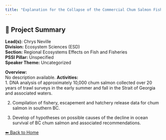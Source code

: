 ---
title: "Explanation for the Collapse of the Commercial Chum Salmon Fishery in British Columbia"
---

## 🧬 Project Summary

**Lead(s):** Chrys Neville  
**Division:** Ecosystem Sciences (ESD)  
**Section:** Regional Ecosystems Effects on Fish and Fisheries  
**PSSI Pillar:** Unspecified  
**Speaker Theme:** Uncategorized  

**Overview:**  
No description available.
**Activities:**  
1. DNA analysis of approximately 10,000 chum salmon collected over 20 years of trawl surveys in the early summer and fall in the Strait of Georgia and associated waters.
2. Compilation of fishery, escapement and hatchery release data for chum salmon in southern BC.
3. Develop of hypotheses on possible causes of the decline in ocean survival of BC chum salmon and associated recommendations.

[⬅ Back to Home](../index.qmd)

